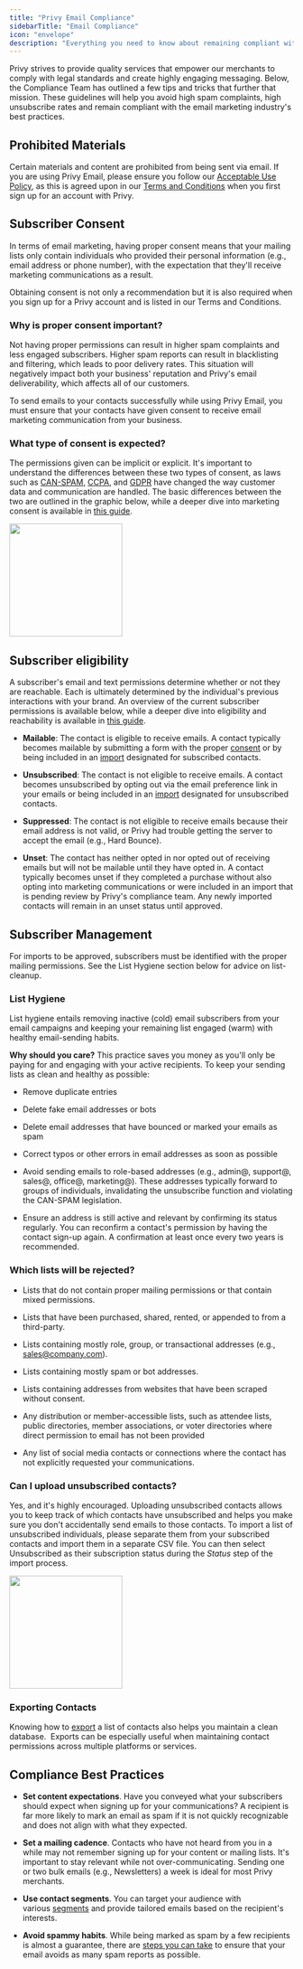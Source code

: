 ```yaml
---
title: "Privy Email Compliance"
sidebarTitle: "Email Compliance"
icon: "envelope"
description: "Everything you need to know about remaining compliant with email industry best practices."
---
```


Privy strives to provide quality services that empower our merchants to comply with legal standards and create highly engaging messaging. Below, the Compliance Team has outlined a few tips and tricks that further that mission. These guidelines will help you avoid high spam complaints, high unsubscribe rates and remain compliant with the email marketing industry's best practices. 

## Prohibited Materials

Certain materials and content are prohibited from being sent via email. If you are using Privy Email, please ensure you follow our [Acceptable Use Policy](https://www.privy.com/acceptable-use-policy), as this is agreed upon in our [Terms and Conditions](https://www.privy.com/terms-and-conditions) when you first sign up for an account with Privy. 

## Subscriber Consent

In terms of email marketing, having proper consent means that your mailing lists only contain individuals who provided their personal information (e.g., email address or phone number), with the expectation that they'll receive marketing communications as a result. 

Obtaining consent is not only a recommendation but it is also required when you sign up for a Privy account and is listed in our Terms and Conditions. 

### Why is proper consent important? 

Not having proper permissions can result in higher spam complaints and less engaged subscribers. Higher spam reports can result in blacklisting and filtering, which leads to poor delivery rates. This situation will negatively impact both your business' reputation and Privy's email deliverability, which affects all of our customers. 

To send emails to your contacts successfully while using Privy Email, you must ensure that your contacts have given consent to receive email marketing communication from your business. 

### What type of consent is expected?

The permissions given can be implicit or explicit. It's important to understand the differences between these two types of consent, as laws such as [CAN-SPAM](https://www.ftc.gov/business-guidance/resources/can-spam-act-compliance-guide-business), [CCPA](https://oag.ca.gov/privacy/ccpa), and [GDPR](https://gdpr.eu/) have changed the way customer data and communication are handled. The basic differences between the two are outlined in the graphic below, while a deeper dive into marketing consent is available in [this guide](https://privy.helpscoutdocs.com/article/206-understand-marketing-consent). 

<img height="200" src="/images/compliance/implicit-vs-explicit-consent.png" />

## Subscriber eligibility

A subscriber's email and text permissions determine whether or not they are reachable. Each is ultimately determined by the individual's previous interactions with your brand. An overview of the current subscriber permissions is available below, while a deeper dive into eligibility and reachability is available in [this guide](https://privy.helpscoutdocs.com/article/139-understand-deliverability). 

* **Mailable**: The contact is eligible to receive emails. A contact typically becomes mailable by submitting a form with the proper [consent](https://privy.helpscoutdocs.com/article/206-understand-marketing-consent) or by being included in an [import](https://privy.helpscoutdocs.com/article/50-create-and-manage-contacts) designated for subscribed contacts. 

* **Unsubscribed**: The contact is not eligible to receive emails. A contact becomes unsubscribed by opting out via the email preference link in your emails or being included in an [import](https://privy.helpscoutdocs.com/article/50-create-and-manage-contacts) designated for unsubscribed contacts. 

* **Suppressed**: The contact is not eligible to receive emails because their email address is not valid, or Privy had trouble getting the server to accept the email (e.g., Hard Bounce). 

* **Unset**: The contact has neither opted in nor opted out of receiving emails but will not be mailable until they have opted in. A contact typically becomes unset if they completed a purchase without also opting into marketing communications or were included in an import that is pending review by Privy's compliance team. Any newly imported contacts will remain in an unset status until approved. 

## Subscriber Management

For imports to be approved, subscribers must be identified with the proper mailing permissions. See the List Hygiene section below for advice on list-cleanup.

### List Hygiene

List hygiene entails removing inactive (cold) email subscribers from your email campaigns and keeping your remaining list engaged (warm) with healthy email-sending habits.

<Icon icon="circle-question" /> **Why should you care?** This practice saves you money as you'll only be paying for and engaging with your active recipients. To keep your sending lists as clean and healthy as possible:

* Remove duplicate entries

* Delete fake email addresses or bots

* Delete email addresses that have bounced or marked your emails as spam

* Correct typos or other errors in email addresses as soon as possible

* Avoid sending emails to role-based addresses (e.g., admin@, support@, sales@, office@, marketing@). These addresses typically forward to groups of individuals, invalidating the unsubscribe function and violating the CAN-SPAM legislation. 

* Ensure an address is still active and relevant by confirming its status regularly. You can reconfirm a contact's permission by having the contact sign-up again. A confirmation at least once every two years is recommended.

### Which lists will be rejected?

* Lists that do not contain proper mailing permissions or that contain mixed permissions.

* Lists that have been purchased, shared, rented, or appended to from a third-party.

* Lists containing mostly role, group, or transactional addresses (e.g., sales@company.com).

* Lists containing mostly spam or bot addresses.

* Lists containing addresses from websites that have been scraped without consent. 

* Any distribution or member-accessible lists, such as attendee lists, public directories, member associations, or voter directories where direct permission to email has not been provided

* Any list of social media contacts or connections where the contact has not explicitly requested your communications.

### Can I upload unsubscribed contacts?

Yes, and it's highly encouraged. Uploading unsubscribed contacts allows you to keep track of which contacts have unsubscribed and helps you make sure you don't accidentally send emails to those contacts. To import a list of unsubscribed individuals, please separate them from your subscribed contacts and import them in a separate CSV file. You can then select Unsubscribed as their subscription status during the *Status* step of the import process. 

<img height="200" src="/images/compliance/unsubscribe-during-import.png" />

### Exporting Contacts 

Knowing how to [export](https://privy.helpscoutdocs.com/article/159-how-to-export-your-contacts) a list of contacts also helps you maintain a clean database.  Exports can be especially useful when maintaining contact permissions across multiple platforms or services. 

## Compliance Best Practices

* **Set content expectations**. Have you conveyed what your subscribers should expect when signing up for your communications? A recipient is far more likely to mark an email as spam if it is not quickly recognizable and does not align with what they expected. 

* **Set a mailing cadence**. Contacts who have not heard from you in a while may not remember signing up for your content or mailing lists. It's important to stay relevant while not over-communicating. Sending one or two bulk emails (e.g., Newsletters) a week is ideal for most Privy merchants. 

* **Use contact segments**. You can target your audience with various [segments](https://privy.helpscoutdocs.com/article/159-how-to-export-your-contacts) and provide tailored emails based on the recipient's interests.

* **Avoid spammy habits**. While being marked as spam by a few recipients is almost a guarantee, there are [steps you can take](https://privy.helpscoutdocs.com/article/144-my-contact-didnt-get-my-email) to ensure that your email avoids as many spam reports as possible.